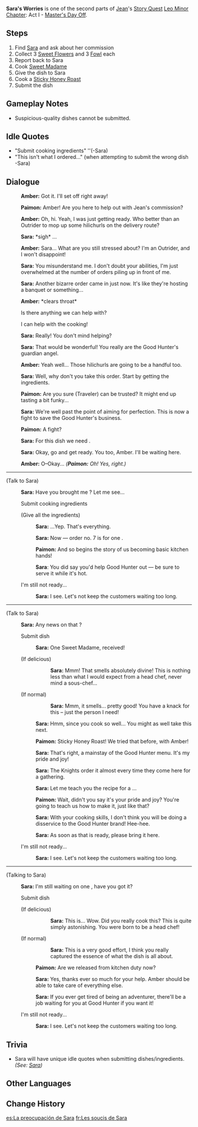 {{Quest Infobox
|id            = 00489
|type          = Story
|chapter       = Leo Minor Chapter
|actNum        = I
|part          = 4
|act           = Master's Day Off
|character     = Jean
|startLocation = [[City of Mondstadt|Mondstadt]], [[Mondstadt]]
|region        = Mondstadt
|area          = Starfell Valley
|subarea       = City of Mondstadt
|prev          = When the West Wind Arises (Quest)
|next          = Master's Day Off (Quest)
|concurrent    = Margaret's Longing
|concurrent2   = Charles' Troubles
|exp           = 300
|mora          = 18,000
|other         = {{Card|Hero's Wit|2}}{{Card|Mystic Enhancement Ore|4}}
|characters    = Amber; Paimon; Sara; Traveler
|voiced        = yes
}}
'''Sara's Worries''' is one of the second parts of [[Jean]]'s [[Story Quest]] [[Leo Minor Chapter]]: Act I - [[Master's Day Off]].

==Steps==
#Find [[Sara]] and ask about her commission
#Collect 3 [[Sweet Flower]]s and 3 [[Fowl]] each
#Report back to Sara
#Cook [[Sweet Madame]]
#Give the dish to Sara
#Cook a [[Sticky Honey Roast]]
#Submit the dish

==Gameplay Notes==
* Suspicious-quality dishes cannot be submitted.

==Idle Quotes==
*"Submit cooking ingredients" ''(-Sara)
*"This isn't what I ordered..." (when attempting to submit the wrong dish -Sara)

==Dialogue==
{{Quest Description|[[Sara]]'s delivery of ingredients still hasn't arrived, and she's growing more anxious by the minute...}}
{{Dialogue start}}
:{{A|vo qinlq004 1 ambor 01.ogg}} '''Amber:''' Got it. I'll set off right away!
:{{A|vo qinlq004 1 paimon 01.ogg}} '''Paimon:''' Amber! Are you here to help out with Jean's commission?
:{{A|vo qinlq004 1 ambor 02.ogg}} '''Amber:''' Oh, hi. Yeah, I was just getting ready. Who better than an Outrider to mop up some hilichurls on the delivery route?
:{{A|vo qinlq004 1 sara 01.ogg}} '''Sara:''' *sigh* ...
:{{A|vo qinlq004 1 ambor 03.ogg}} '''Amber:''' Sara... What are you still stressed about? I'm an Outrider, and I won't disappoint!
:{{A|vo qinlq004 1 sara 02.ogg}} '''Sara:''' You misunderstand me. I don't doubt your abilities, I'm just overwhelmed at the number of orders piling up in front of me.
:{{A|vo qinlq004 1 sara 03.ogg}} '''Sara:''' Another bizarre order came in just now. It's like they're hosting a banquet or something...
:{{A|vo qinlq004 1 ambor 04.ogg}} '''Amber:''' *clears throat*
:{{DIcon}} Is there anything we can help with?
:{{DIcon}} I can help with the cooking!
:{{A|vo qinlq004 1 sara 04.ogg}} '''Sara:''' Really! You don't mind helping?
:{{A|vo qinlq004 1 sara 05.ogg}} '''Sara:''' That would be wonderful! You really are the Good Hunter's guardian angel.
:{{A|vo qinlq004 1 ambor 05.ogg}} '''Amber:''' Yeah well... Those hilichurls are going to be a handful too.
:{{A|vo qinlq004 1 sara 06.ogg}} '''Sara:''' Well, why don't you take this order. Start by getting the ingredients.
:{{A|vo qinlq004 1 paimon 02a.ogg}} {{A|vo qinlq004 1 paimon 02b.ogg}} '''Paimon:''' Are you sure (Traveler) can be trusted? It might end up tasting a bit funky...
:{{A|vo qinlq004 1 sara 07.ogg}} '''Sara:''' We're well past the point of aiming for perfection. This is now a fight to save the Good Hunter's business.
:{{A|vo qinlq004 1 paimon 03.ogg}} '''Paimon:''' A fight?
:{{A|vo qinlq004 1 sara 08.ogg}} '''Sara:''' For this dish we need {{Color|buzzword|three sweet flowers and three fowls}}.
:{{A|vo qinlq004 1 sara 09.ogg}} '''Sara:''' Okay, go and get ready. You too, Amber. I'll be waiting here.
:{{A|vo qinlq004 1 together 01.ogg}} '''Amber:''' O–Okay... ''('''Paimon:''' Oh! Yes, right.)''
----
;(Talk to Sara)
:{{A|vo qinlq004 3 sara 01.ogg}} '''Sara:''' Have you brought me {{Color|buzzword|three sweet flowers and three fowls}}? Let me see...
:{{DIcon|Quest}} Submit cooking ingredients
:;(Give all the ingredients)
::{{A|vo qinlq004 3 sara 02.ogg}} '''Sara:''' ...Yep. That's everything.
::{{A|vo qinlq004 3 sara 03.ogg}} '''Sara:''' Now &mdash; order no. 7 is for one {{Color|buzzword|Sweet Madame}}.
::{{A|vo qinlq004 3 paimon 01.ogg}} '''Paimon:''' And so begins the story of us becoming basic kitchen hands!
::{{A|vo qinlq004 3 sara 04.ogg}} '''Sara''': You did say you'd help Good Hunter out &mdash; be sure to serve it while it's hot.
:{{DIcon}} I'm still not ready...
::{{A|vo qinlq004 3 sara 01b.ogg}} '''Sara:''' I see. Let's not keep the customers waiting too long.
----
;(Talk to Sara)
:{{A|vo qinlq004 3 sara 05.ogg}} '''Sara:''' Any news on that {{Color|buzzword|Sweet Madame}}?
:{{DIcon|Quest}} Submit dish
::{{A|vo qinlq004 3 sara 07.ogg}} '''Sara:''' One Sweet Madame, received!
:;(If delicious)
:::{{A|vo qinlq004 3 sara 08b.ogg}} '''Sara:''' Mmm! That smells absolutely divine! This is nothing less than what I would expect from a head chef, never mind a sous-chef...
:;(If normal)
:::{{A|vo qinlq004 3 sara 08a.ogg}} '''Sara:''' Mmm, it smells... pretty good! You have a knack for this – just the person I need!
::{{A|vo qinlq004 4 sara 01.ogg}} '''Sara:''' Hmm, since you cook so well... You might as well take this {{Color|buzzword|Sticky Honey Roast}} next.
::{{A|vo qinlq004 4 paimon 01.ogg}} '''Paimon:''' Sticky Honey Roast! We tried that before, with Amber!
::{{A|vo qinlq004 4 sara 02.ogg}} '''Sara:''' That's right, a mainstay of the Good Hunter menu. It's my pride and joy!
::{{A|vo qinlq004 4 sara 03.ogg}} '''Sara:''' The Knights order it almost every time they come here for a gathering.
::{{A|vo qinlq004 4 sara 04.ogg}} '''Sara:''' Let me teach you the recipe for a {{Color|buzzword|Sticky Honey Roast}}...
::{{A|vo qinlq004 4 paimon 02.ogg}} '''Paimon:''' Wait, didn't you say it's your pride and joy? You're going to teach us how to make it, just like that?
::{{A|vo qinlq004 4 sara 05.ogg}} '''Sara:''' With your cooking skills, I don't think you will be doing a disservice to the Good Hunter brand! Hee-hee.
::{{A|vo qinlq004 4 sara 06.ogg}} '''Sara:''' As soon as that {{Color|buzzword|Sticky Honey Roast}} is ready, please bring it here.
:{{DIcon}} I'm still not ready...
::{{A|vo qinlq004 3 sara 06b.ogg}} '''Sara:''' I see. Let's not keep the customers waiting too long.
----
;(Talking to Sara)
:{{A|vo qinlq004 4 sara 07.ogg}} '''Sara:''' I'm still waiting on one {{Color|buzzword|Sticky Honey Roast}}, have you got it?
:{{DIcon|Quest}} Submit dish
:;(If delicious)
:::{{A|vo qinlq004 4 sara 09b.ogg}} '''Sara:''' This is... Wow. Did you really cook this? This is quite simply astonishing. You were born to be a head chef!
:;(If normal)
:::{{A|vo qinlq004 4 sara 09a.ogg}} '''Sara:''' This is a very good effort, I think you really captured the essence of what the dish is all about.
::{{A|vo qinlq004 5 paimon 01.ogg}} '''Paimon:''' Are we released from kitchen duty now?
::{{A|vo qinlq004 4 sara 10.ogg}} '''Sara:''' Yes, thanks ever so much for your help. Amber should be able to take care of everything else.
::{{A|vo qinlq004 4 sara 11.ogg}} '''Sara:''' If you ever get tired of being an adventurer, there'll be a job waiting for you at Good Hunter if you want it!
:{{DIcon}} I'm still not ready...
::{{A|vo qinlq004 4 sara 08b.ogg}} '''Sara:''' I see. Let's not keep the customers waiting too long.
{{Dialogue end}}

==Trivia==
* Sara will have unique idle quotes when submitting dishes/ingredients. ''(See: [[Sara]])''

==Other Languages==
{{Other Languages
|en      = Sara's Worries
|zhs     = 委托人莎拉的忧愁
|zhs_rm  = Wěituō-rén Shālā de Yōuchóu
|zht     = 委託人莎拉的憂愁
|zht_rm  = Wěituō-rén Shālā de Yōuchóu
|zh_tl   = Requester Sara's Worries
|ja      = 依頼人サラの心配
|ja_rm   = Irainin Sara no Shinpai
|ja_tl   = Requester Sara's Worries
|ko      = 의뢰인 사라의 걱정
|ko_rm   = Uiroein Sara-ui Geokjeong
|ko_tl   = Requester Sara's Worries
|es      = La preocupación de Sara
|es_tl   = Sara's Worry
|fr      = Les soucis de Sara
|fr_tl   = Sara's Worries
|ru      = Печаль Сары
|ru_tl   = Sara's Sadness
|th      = ความกังวลของ Sara
|th_rm   = Khwam-kang-won khong Sara
|th_tl   = 
|vi      = Nỗi Lo Âu Của Người Ủy Thác Sara
|vi_tl   = 
|de      = Kummer der Auftraggeberin Sara
|de_tl   = Client Sara's Sorrow
|id      = Kekhawatiran Sara
|id_tl   = Sara's Worries
|pt      = Tristeza da Solicitante Sara
|pt_tl   = 
|tr      = Sara'nın Endişeleri
|tr_tl   = 
|it      = Le preoccupazioni di Sara
|it_tl   = 
}}

==Change History==
{{Change History|1.0}}

[[es:La preocupación de Sara]]
[[fr:Les soucis de Sara]]